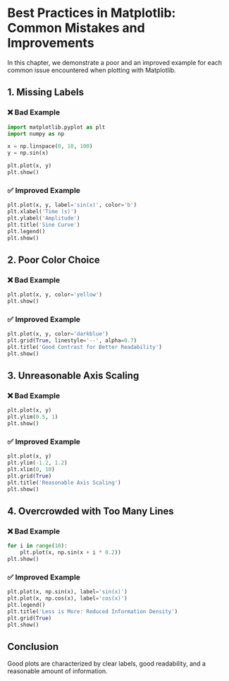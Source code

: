 # Best Practices in Matplotlib: Common Mistakes and Improvements

In this chapter, we demonstrate a poor and an improved example for each common issue encountered when plotting with Matplotlib.

## 1. Missing Labels
### ❌ Bad Example
```{python}
import matplotlib.pyplot as plt
import numpy as np

x = np.linspace(0, 10, 100)
y = np.sin(x)

plt.plot(x, y)
plt.show()
```

### ✅ Improved Example
```{python}
plt.plot(x, y, label='sin(x)', color='b')
plt.xlabel('Time (s)')
plt.ylabel('Amplitude')
plt.title('Sine Curve')
plt.legend()
plt.show()
```

## 2. Poor Color Choice
### ❌ Bad Example
```{python}
plt.plot(x, y, color='yellow')
plt.show()
```

### ✅ Improved Example
```{python}
plt.plot(x, y, color='darkblue')
plt.grid(True, linestyle='--', alpha=0.7)
plt.title('Good Contrast for Better Readability')
plt.show()
```

## 3. Unreasonable Axis Scaling
### ❌ Bad Example
```{python}
plt.plot(x, y)
plt.ylim(0.5, 1)
plt.show()
```

### ✅ Improved Example
```{python}
plt.plot(x, y)
plt.ylim(-1.2, 1.2)
plt.xlim(0, 10)
plt.grid(True)
plt.title('Reasonable Axis Scaling')
plt.show()
```

## 4. Overcrowded with Too Many Lines
### ❌ Bad Example
```{python}
for i in range(10):
    plt.plot(x, np.sin(x + i * 0.2))
plt.show()
```

### ✅ Improved Example
```{python}
plt.plot(x, np.sin(x), label='sin(x)')
plt.plot(x, np.cos(x), label='cos(x)')
plt.legend()
plt.title('Less is More: Reduced Information Density')
plt.grid(True)
plt.show()
```

## Conclusion
Good plots are characterized by clear labels, good readability, and a reasonable amount of information.
